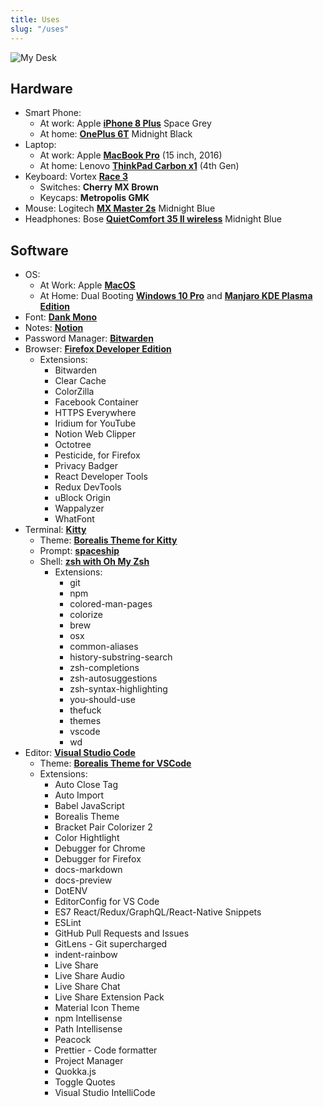 ```yaml
---
title: Uses
slug: "/uses"
---
```


![My Desk](./myDesk.jpg)

## Hardware

- Smart Phone:
  - At work: Apple [**iPhone 8 Plus**](https://www.apple.com/) Space Grey
  - At home: [**OnePlus 6T**](https://www.oneplus.com/) Midnight Black
- Laptop:
  - At work: Apple [**MacBook Pro**](https://www.apple.com/) (15 inch, 2016)
  - At home: Lenovo [**ThinkPad Carbon x1**](https://www.lenovo.com/) (4th Gen)
- Keyboard: Vortex [**Race 3**](http://www.vortexgear.tw/vortex2_2.asp?kind=47&kind2=225&kind3=&kind4=1044)
  - Switches: **Cherry MX Brown**
  - Keycaps: **Metropolis GMK**
- Mouse: Logitech [**MX Master 2s**](https://www.logitech.com/) Midnight Blue
- Headphones: Bose [**QuietComfort 35 II wireless**](https://www.bose.com) Midnight Blue

## Software

- OS:
  - At Work: Apple [**MacOS**](https://www.apple.com/de/macos/)
  - At Home: Dual Booting [**Windows 10 Pro**](https://www.microsoft.com/de-de/windows/get-windows-10) and [**Manjaro KDE Plasma Edition**](https://manjaro.org/download/#kde-plasma)
- Font: [**Dank Mono**](https://dank.sh)
- Notes: [**Notion**](https://www.notion.so/)
- Password Manager: [**Bitwarden**](https://bitwarden.com/)
- Browser: [**Firefox Developer Edition**](https://www.mozilla.org/de/firefox/developer/)
  - Extensions:
    - Bitwarden
    - Clear Cache
    - ColorZilla
    - Facebook Container
    - HTTPS Everywhere
    - Iridium for YouTube
    - Notion Web Clipper
    - Octotree
    - Pesticide, for Firefox
    - Privacy Badger
    - React Developer Tools
    - Redux DevTools
    - uBlock Origin
    - Wappalyzer
    - WhatFont
- Terminal: [**Kitty**](https://sw.kovidgoyal.net/kitty/)
  - Theme: [**Borealis Theme for Kitty**](https://github.com/eckertalex/borealis-kitty)
  - Prompt: [**spaceship**](https://github.com/denysdovhan/spaceship-prompt)
  - Shell: [**zsh with Oh My Zsh**](https://ohmyz.sh/)
    - Extensions:
      - git
      - npm
      - colored-man-pages
      - colorize
      - brew
      - osx
      - common-aliases
      - history-substring-search
      - zsh-completions
      - zsh-autosuggestions
      - zsh-syntax-highlighting
      - you-should-use
      - thefuck
      - themes
      - vscode
      - wd
- Editor: [**Visual Studio Code**](https://code.visualstudio.com/insiders/)
  - Theme: [**Borealis Theme for VSCode**](https://github.com/eckertalex/borealis-vscode)
  - Extensions:
    - Auto Close Tag
    - Auto Import
    - Babel JavaScript
    - Borealis Theme
    - Bracket Pair Colorizer 2
    - Color Hightlight
    - Debugger for Chrome
    - Debugger for Firefox
    - docs-markdown
    - docs-preview
    - DotENV
    - EditorConfig for VS Code
    - ES7 React/Redux/GraphQL/React-Native Snippets
    - ESLint
    - GitHub Pull Requests and Issues
    - GitLens - Git supercharged
    - indent-rainbow
    - Live Share
    - Live Share Audio
    - Live Share Chat
    - Live Share Extension Pack
    - Material Icon Theme
    - npm Intellisense
    - Path Intellisense
    - Peacock
    - Prettier - Code formatter
    - Project Manager
    - Quokka.js
    - Toggle Quotes
    - Visual Studio IntelliCode
